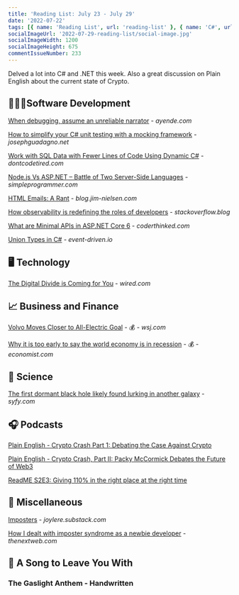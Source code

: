 ```yaml
---
title: 'Reading List: July 23 - July 29'
date: '2022-07-22'
tags: [{ name: 'Reading List', url: 'reading-list' }, { name: 'C#', url: 'csharp'}, { name: '.NET', url: 'dotnet'}, { name: 'Crypto', url: 'crypto'}, { name: 'Imposter Syndrome', url: 'imposter-syndrome'}]
socialImageUrl: '2022-07-29-reading-list/social-image.jpg'
socialImageWidth: 1200
socialImageHeight: 675
commentIssueNumber: 233
---
```


Delved a lot into C# and .NET this week. Also a great discussion on Plain English about the current state of Crypto.

## 👨🏼‍💻Software Development

[When debugging, assume an unreliable narrator](https://ayende.com/blog/197793-C/when-debugging-assume-an-unreliable-narrator) - *ayende.com*

[How to simplify your C# unit testing with a mocking framework](https://www.josephguadagno.net/2022/07/19/how-to-simplify-your-c-sharp-unit-testing-with-a-mocking-framework) - *josephguadagno.net*

[Work with SQL Data with Fewer Lines of Code Using Dynamic C#](http://dontcodetired.com/blog/post/Work-with-SQL-Data-with-Fewer-Lines-of-Code-Using-Dynamic-C) - *dontcodetired.com*

[Node.js Vs ASP.NET – Battle of Two Server-Side Languages]('https://simpleprogrammer.com/node-js-vs-asp-net/) - *simpleprogrammer.com*

[HTML Emails: A Rant](https://blog.jim-nielsen.com/2022/html-email-rant/) - *blog.jim-nielsen.com*

[How observability is redefining the roles of developers](https://stackoverflow.blog/2022/07/18/how-observability-is-redefining-the-roles-of-developers/) - *stackoverflow.blog*

[What are Minimal APIs in ASP.NET Core 6](https://coderethinked.com/what-are-minimal-apis-in-asp-net-core-6/) - *coderthinked.com*

[Union Types in C#](https://event-driven.io/en/union_types_in_csharp/) - *event-driven.io*

## 🖥 Technology

[The Digital Divide is Coming for You](https://www.wired.com/story/digital-divide-widening-cost-of-living/) - *wired.com*

## 📈 Business and Finance

[Volvo Moves Closer to All-Electric Goal](https://www.wsj.com/articles/volvo-moves-closer-to-all-electric-goal-11658306271) - 💰 - *wsj.com*

[Why it is too early to say the world economy is in recession](https://www.economist.com/finance-and-economics/2022/07/24/why-it-is-too-early-to-say-the-world-economy-is-in-recession) - 💰 - *economist.com*

## 🔬 Science

[The first dormant black hole likely found lurking in another galaxy](https://www.syfy.com/syfy-wire/bad-astronomy-best-extragalactic-candidate-quiet-black-hole-found) - *syfy.com*

## 🎧 Podcasts

[Plain English - Crypto Crash Part 1: Debating the Case Against Crypto](https://www.theringer.com/2022/7/25/23273614/crypto-crash-part-1-debating-the-case-against-crypto)

[Plain English - Crypto Crash, Part II: Packy McCormick Debates the Future of Web3](https://www.theringer.com/2022/7/26/23278361/crypto-crash-part-ii-packy-mccormick-debates-the-future-of-web3)

[ReadME S2E3: Giving 110% in the right place at the right time](https://github.com/readme/podcast/fred-schott)

## 🎒 Miscellaneous

[Imposters](https://joylere.substack.com/p/imposters) - *joylere.substack.com*

[How I dealt with imposter syndrome as a newbie developer](https://thenextweb.com/news/imposter-syndrome-as-a-developer) - *thenextweb.com*

## 🎵 A Song to Leave You With

### The Gaslight Anthem - Handwritten

<YouTubeEmbed
    id="Lf-rEslupnY"
    title="The Gaslight Anthem - Handwritten"
/>